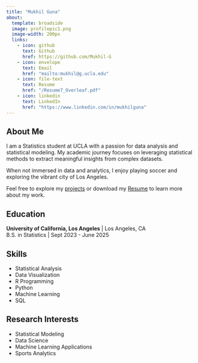 ```yaml
---
title: "Mukhil Guna"
about:
  template: broadside
  image: profilepic1.png
  image-width: 200px
  links:
    - icon: github
      text: Github
      href: https://github.com/Mukhil-G
    - icon: envelope
      text: Email
      href: "mailto:mukhil@g.ucla.edu"
    - icon: file-text
      text: Resume
      href: "/Resume7_Overleaf.pdf"
    - icon: linkedin
      text: LinkedIn
      href: "https://www.linkedin.com/in/mukhilguna" 
---
```


## About Me

I am a Statistics student at UCLA with a passion for data analysis and statistical modeling. My academic journey focuses on leveraging statistical methods to extract meaningful insights from complex datasets.

When not immersed in data and analytics, I enjoy playing soccer and exploring the vibrant city of Los Angeles.

Feel free to explore my [projects](/Projects.qmd) or download my [Resume](/Resume7_Overleaf.pdf) to learn more about my work.

## Education

**University of California, Los Angeles** \| Los Angeles, CA\
B.S. in Statistics \| Sept 2023 - June 2025

## Skills

-   Statistical Analysis
-   Data Visualization
-   R Programming
-   Python
-   Machine Learning
-   SQL

## Research Interests

-   Statistical Modeling
-   Data Science
-   Machine Learning Applications
-   Sports Analytics

